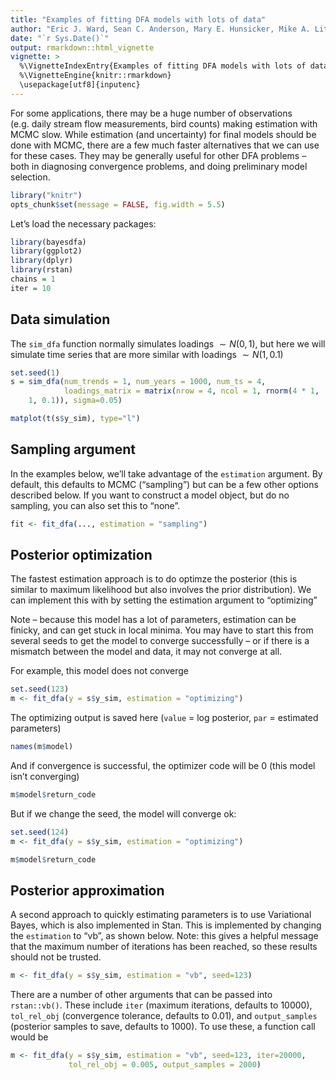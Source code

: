 ```yaml
---
title: "Examples of fitting DFA models with lots of data"
author: "Eric J. Ward, Sean C. Anderson, Mary E. Hunsicker, Mike A. Litzow, Luis A. Damiano, Mark D. Scheuerell, Elizabeth E. Holmes, Nick Tolimieri"
date: "`r Sys.Date()`"
output: rmarkdown::html_vignette
vignette: >
  %\VignetteIndexEntry{Examples of fitting DFA models with lots of data}
  %\VignetteEngine{knitr::rmarkdown}
  \usepackage[utf8]{inputenc}
---
```


For some applications, there may be a huge number of observations (e.g. daily stream flow measurements, bird counts) making estimation with MCMC slow. While estimation (and uncertainty) for final models should be done with MCMC, there are a few much faster alternatives that we can use for these cases. They may be generally useful for other DFA problems -- both in diagnosing convergence problems, and doing preliminary model selection.
 
```r
library("knitr")
opts_chunk$set(message = FALSE, fig.width = 5.5)
```

Let's load the necessary packages:

```r
library(bayesdfa)
library(ggplot2)
library(dplyr)
library(rstan)
chains = 1
iter = 10
```

## Data simulation

The `sim_dfa` function normally simulates loadings $\sim N(0,1)$, but here we will simulate time series that are more similar with loadings $\sim N(1,0.1)$

```r
set.seed(1)
s = sim_dfa(num_trends = 1, num_years = 1000, num_ts = 4,
            loadings_matrix = matrix(nrow = 4, ncol = 1, rnorm(4 * 1,
    1, 0.1)), sigma=0.05)
```

```r
matplot(t(s$y_sim), type="l")
```

## Sampling argument

In the examples below, we'll take advantage of the `estimation` argument. By default, this defaults to MCMC ("sampling") but can be a few other options described below. If you want to construct a model object, but do no sampling, you can also set this to "none".

```r
fit <- fit_dfa(..., estimation = "sampling")
```


## Posterior optimization

The fastest estimation approach is to do optimze the posterior (this is similar to maximum likelihood but also involves the prior distribution). We can implement this with by setting the estimation argument to "optimizing"

Note -- because this model has a lot of parameters, estimation can be finicky, and can get stuck in local minima. You may have to start this from several seeds to get the model to converge successfully -- or if there is a mismatch between the model and data, it may not converge at all.  

For example, this model does not converge

```r
set.seed(123)
m <- fit_dfa(y = s$y_sim, estimation = "optimizing")
```

The optimizing output is saved here (`value` = log posterior, `par` = estimated parameters)

```r
names(m$model)
```

And if convergence is successful, the optimizer code will be 0 (this model isn't converging)

```r
m$model$return_code
```

But if we change the seed, the model will converge ok:

```r
set.seed(124)
m <- fit_dfa(y = s$y_sim, estimation = "optimizing")
```

```r
m$model$return_code
```

## Posterior approximation

A second approach to quickly estimating parameters is to use Variational Bayes, which is also implemented in Stan. This is implemented by changing the `estimation` to "vb", as shown below. Note: this gives a helpful message that the maximum number of iterations has been reached, so these results should not be trusted. 

```r
m <- fit_dfa(y = s$y_sim, estimation = "vb", seed=123)
```

There are a number of other arguments that can be passed into `rstan::vb()`. These include `iter` (maximum iterations, defaults to 10000), `tol_rel_obj` (convergence tolerance, defaults to 0.01), and `output_samples` (posterior samples to save, defaults to 1000). To use these, a function call would be 

```r
m <- fit_dfa(y = s$y_sim, estimation = "vb", seed=123, iter=20000, 
             tol_rel_obj = 0.005, output_samples = 2000)
```


